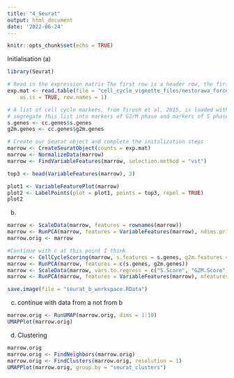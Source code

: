 ```yaml
---
title: "4_Seurat"
output: html_document
date: '2022-06-24'
---
```


```r
knitr::opts_chunk$set(echo = TRUE)
```

Initialisation (a)
```r
library(Seurat)

# Read in the expression matrix The first row is a header row, the first column is rownames
exp.mat <- read.table(file = "cell_cycle_vignette_files/nestorawa_forcellcycle_expressionMatrix.txt", header = TRUE,
    as.is = TRUE, row.names = 1)

# A list of cell cycle markers, from Tirosh et al, 2015, is loaded with Seurat.  We can
# segregate this list into markers of G2/M phase and markers of S phase
s.genes <- cc.genes$s.genes
g2m.genes <- cc.genes$g2m.genes

# Create our Seurat object and complete the initalization steps
marrow <- CreateSeuratObject(counts = exp.mat)
marrow <- NormalizeData(marrow)
marrow <- FindVariableFeatures(marrow, selection.method = "vst")

top3 <- head(VariableFeatures(marrow), 3)

plot1 <- VariableFeaturePlot(marrow)
plot2 <- LabelPoints(plot = plot1, points = top3, repel = TRUE)
plot2

```

(b)
```r
marrow <- ScaleData(marrow, features = rownames(marrow))
marrow <- RunPCA(marrow, features = VariableFeatures(marrow), ndims.print = 6:10, nfeatures.print = 10)
marrow.orig <- marrow

#Continue with c at this point I think
marrow <- CellCycleScoring(marrow, s.features = s.genes, g2m.features = g2m.genes, set.ident = TRUE)
marrow <- RunPCA(marrow, features = c(s.genes, g2m.genes))
marrow <- ScaleData(marrow, vars.to.regress = c("S.Score", "G2M.Score"), features = rownames(marrow))
marrow <- RunPCA(marrow, features = VariableFeatures(marrow), nfeatures.print = 10)

save.image(file = "seurat_b_workspace.RData") 
```

(c) continue with data from a not from b
```r
marrow.orig <- RunUMAP(marrow.orig, dims = 1:10)
UMAPPlot(marrow.orig)
```

(d) Clustering
```r
marrow.orig
marrow.orig <- FindNeighbors(marrow.orig)
marrow.orig <- FindClusters(marrow.orig, resolution = 1)
UMAPPlot(marrow.orig, group.by = "seurat_clusters")
```